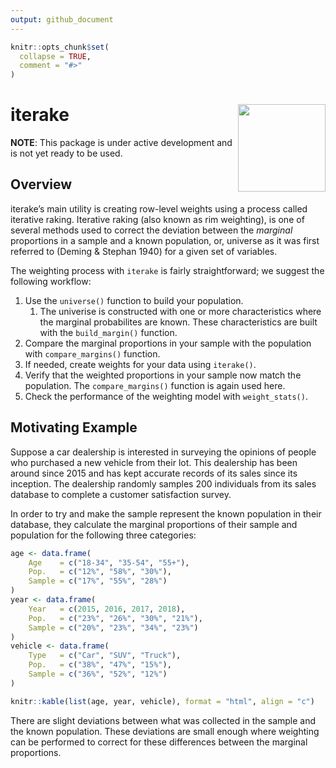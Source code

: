 ```yaml
---
output: github_document
---
```


```r
knitr::opts_chunk$set(
  collapse = TRUE,
  comment = "#>"
)
```

# iterake <img src=logo/ITERAKE_LOGO_01.png width=140 height=140 align="right" />  
**NOTE**: This package is under active development and is not yet ready to be used.
  
## Overview 

iterake's main utility is creating row-level weights using a process called iterative raking. Iterative raking (also known as rim weighting), is one of several methods used to correct the deviation between the *marginal* proportions in a sample and a known population, or, universe as it was first referred to (Deming & Stephan 1940) for a given set of variables.

The weighting process with `iterake` is fairly straightforward; we suggest the following workflow: 

1. Use the `universe()` function to build your population. 
    1. The univerise is constructed with one or more characteristics where the marginal probabilites are known. These characteristics are built with the `build_margin()` function.
2. Compare the marginal proportions in your sample with the population with `compare_margins()` function.  
3. If needed, create weights for your data using `iterake()`.  
4. Verify that the weighted proportions in your sample now match the population. The `compare_margins()` function is again used here.  
5. Check the performance of the weighting model with `weight_stats()`.


## Motivating Example
Suppose a car dealership is interested in surveying the opinions of people who purchased a new vehicle from their lot. This dealership has been around since 2015 and has kept accurate records of its sales since its inception. The dealership randomly samples 200 individuals from its sales database to complete a customer satisfaction survey.  

In order to try and make the sample represent the known population in their database, they calculate the marginal proportions of their sample and population for the following three  categories:

```r
age <- data.frame(
    Age    = c("18-34", "35-54", "55+"),
    Pop.   = c("12%", "58%", "30%"),
    Sample = c("17%", "55%", "28%")
)
year <- data.frame(
    Year   = c(2015, 2016, 2017, 2018),
    Pop.   = c("23%", "26%", "30%", "21%"),
    Sample = c("20%", "23%", "34%", "23%")
)
vehicle <- data.frame(
    Type   = c("Car", "SUV", "Truck"),
    Pop.   = c("38%", "47%", "15%"),
    Sample = c("36%", "52%", "12%")
)

knitr::kable(list(age, year, vehicle), format = "html", align = "c")
```

There are slight deviations between what was collected in the sample and the known population. These deviations are small enough where weighting can be performed to correct for these differences between the marginal proportions.



